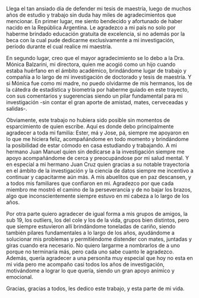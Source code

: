 \par Llega el tan ansiado día de defender mi tesis de maestría, luego de muchos años de estudio y trabajo sin duda hay miles de agradecimientos que mencionar. En primer lugar, me siento bendecido y afortunado de haber nacido en la República Argentina. Le agradezco a mi país no solo por haberme brindado educación gratuita de excelencia, si no además por la beca con la cual pude dedicarme exclusivamente a mi investigación, período durante el cual realice mi maestría.

\par En segundo lugar, creo que el mayor agradecimiento se lo debo a la Dra. Mónica Balzarini, mi directora, quien me acogió como un hijo cuando estaba huérfano en el ámbito académico, brindándome lugar de trabajo y compañía a lo largo de mi investigación de doctorado y tesis de maestría. Y si Mónica fue como mi madre, no puedo olvidarme de mis hermanos, los de la cátedra de estadística y biometría por haberme guiado en este trayecto, con sus comentarios y sugerencias siendo un pilar fundamental para mi investigación -sin contar el gran aporte de amistad, mates, cerveceadas y salidas-.

\par Obviamente, este trabajo no hubiera sido posible sin momentos de esparcimiento de quien escribe. Aquí es donde debo principalmente agradecer a toda mi familia: Ester, má y Jose, pá, siempre me apoyaron en lo que me hiciera feliz, acompañándome en todo momento y brindándome la posibilidad de estar cómodo en casa estudiando y trabajando. A mi hermano Juan Manuel quien sin dedicarse a la investigación siempre me apoyo acompañándome de cerca y preocupándose por mi salud mental. Y en especial a mi hermano Juan Cruz quien gracias a su notable trayectoria en el ámbito de la investigación y la ciencia de datos siempre me incentivo a continuar y capacitarme aún más. A mis abuelitos que en paz descansen, y a todos mis familiares que confiaron en mi. Agradezco por que cada miembro me mostró el camino de la perseverancia y de no bajar los brazos, algo que inconscientemente siempre estuvo en mi cabeza a lo largo de los años.

\par Por otra parte quiero agradecer de igual forma a mis grupos de amigos, la sub 19, los outliers, los del cole y los de la vida, grupos bien distintos, pero que siempre estuvieron allí brindándome toneladas de cariño, siendo también pilares fundamentales a lo largo de los años, ayudándome a solucionar mis problemas y permitiéndome distender con mates, juntadas y giras cuando era necesario. No quiero largarme a nombrarlos de a uno porque no terminaría más, pero cada uno sabe cuanto le agradezco. Además, quería agradecer a una personita muy especial que hoy no esta en mi vida pero me acompaño casi todos los años de investigación, motivándome a lograr lo que quería, siendo un gran apoyo anímico y emocional.

\par Gracias, gracias a todos, les dedico este trabajo, y esta parte de mi vida.